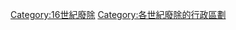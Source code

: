{{CatPair|15世紀廢除的行政區劃|}}
[[Category:16世紀廢除|Category:16世紀廢除]]
[[Category:各世紀廢除的行政區劃|Category:各世紀廢除的行政區劃]]